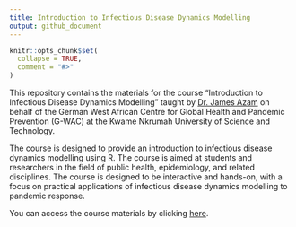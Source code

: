 ```yaml
---
title: Introduction to Infectious Disease Dynamics Modelling
output: github_document
---
```


<!-- README.md is generated from README.Rmd. Please edit that file -->

```r
knitr::opts_chunk$set(
  collapse = TRUE,
  comment = "#>"
)
```

<!-- badges: start -->

<!-- badges: end -->

This repository contains the materials for the course "Introduction to Infectious Disease Dynamics Modelling" taught by [Dr. James Azam](https://jamesmbaazam.github.io/jamesmbaazam/) on behalf of the German West African Centre for Global Health and Pandemic Prevention (G-WAC) at the Kwame Nkrumah University of Science and Technology.

The course is designed to provide an introduction to infectious disease dynamics modelling using R. The course is aimed at students and researchers in the field of public health, epidemiology, and related disciplines. The course is designed to be interactive and hands-on, with a focus on practical applications of infectious disease dynamics modelling to pandemic response.

You can access the course materials by clicking [here](https://jamesmbaazam.github.io/intro-to-idd-modelling/).